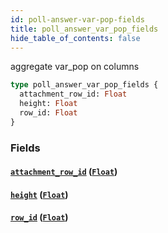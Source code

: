 ```yaml
---
id: poll-answer-var-pop-fields
title: poll_answer_var_pop_fields
hide_table_of_contents: false
---
```


aggregate var_pop on columns

```graphql
type poll_answer_var_pop_fields {
  attachment_row_id: Float
  height: Float
  row_id: Float
}
```

### Fields

#### [`attachment_row_id`](#) ([`Float`](/07-graphql/scalars/float))

#### [`height`](#) ([`Float`](/07-graphql/scalars/float))

#### [`row_id`](#) ([`Float`](/07-graphql/scalars/float))

